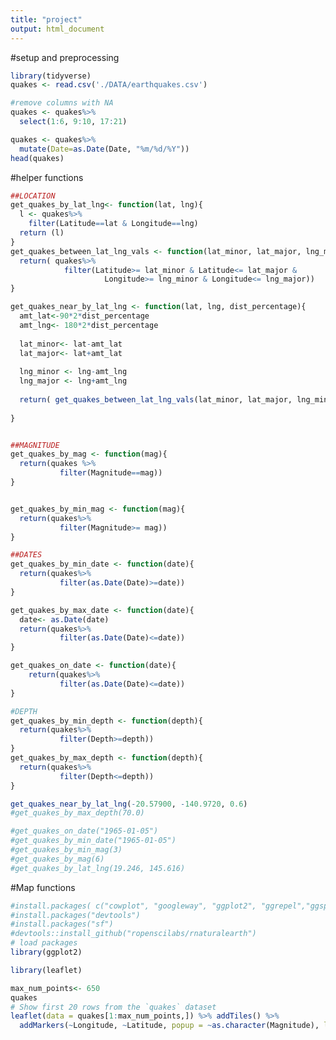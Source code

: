 ```yaml
---
title: "project"
output: html_document
---
```

#setup and preprocessing
```r

library(tidyverse)
quakes <- read.csv('./DATA/earthquakes.csv')

#remove columns with NA
quakes <- quakes%>%
  select(1:6, 9:10, 17:21)

quakes <- quakes%>%
  mutate(Date=as.Date(Date, "%m/%d/%Y"))
head(quakes)

```


#helper functions
```r



##LOCATION
get_quakes_by_lat_lng<- function(lat, lng){
  l <- quakes%>%
    filter(Latitude==lat & Longitude==lng)
  return (l)
}
get_quakes_between_lat_lng_vals <- function(lat_minor, lat_major, lng_minor, lng_major){
  return( quakes%>%
            filter(Latitude>= lat_minor & Latitude<= lat_major &
                     Longitude>= lng_minor & Longitude<= lng_major))
}

get_quakes_near_by_lat_lng <- function(lat, lng, dist_percentage){
  amt_lat<-90*2*dist_percentage
  amt_lng<- 180*2*dist_percentage
  
  lat_minor<- lat-amt_lat
  lat_major<- lat+amt_lat
  
  lng_minor <- lng-amt_lng
  lng_major <- lng+amt_lng
  
  return( get_quakes_between_lat_lng_vals(lat_minor, lat_major, lng_minor, lng_major))
  
}


##MAGNITUDE
get_quakes_by_mag <- function(mag){
  return(quakes %>%
           filter(Magnitude==mag))
}


get_quakes_by_min_mag <- function(mag){
  return(quakes%>%
           filter(Magnitude>= mag))
}

##DATES
get_quakes_by_min_date <- function(date){
  return(quakes%>%
           filter(as.Date(Date)>=date))
}

get_quakes_by_max_date <- function(date){
  date<- as.Date(date)
  return(quakes%>%
           filter(as.Date(Date)<=date))
}

get_quakes_on_date <- function(date){
    return(quakes%>%
           filter(as.Date(Date)<=date))
}

#DEPTH
get_quakes_by_min_depth <- function(depth){
  return(quakes%>%
           filter(Depth>=depth))
}
get_quakes_by_max_depth <- function(depth){
  return(quakes%>%
           filter(Depth<=depth))
}

get_quakes_near_by_lat_lng(-20.57900, -140.9720, 0.6)
#get_quakes_by_max_depth(70.0)

#get_quakes_on_date("1965-01-05")
#get_quakes_by_min_date("1965-01-05")
#get_quakes_by_min_mag(3)
#get_quakes_by_mag(6)
#get_quakes_by_lat_lng(19.246, 145.616)
```

#Map functions
```r
#install.packages( c("cowplot", "googleway", "ggplot2", "ggrepel","ggspatial", "libwgeom", "sf", "rnaturalearth", "rnaturalearthdata"))
#install.packages("devtools")
#install.packages("sf")
#devtools::install_github("ropenscilabs/rnaturalearth")
# load packages
library(ggplot2)

library(leaflet)

max_num_points<- 650
quakes
# Show first 20 rows from the `quakes` dataset
leaflet(data = quakes[1:max_num_points,]) %>% addTiles() %>%
  addMarkers(~Longitude, ~Latitude, popup = ~as.character(Magnitude), label = ~as.character(Date))

```

